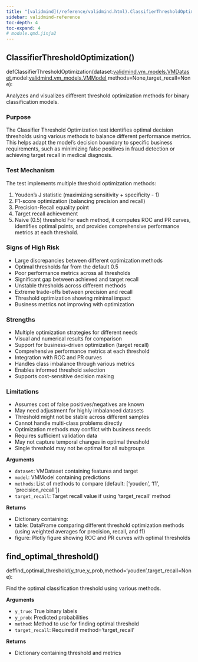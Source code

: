 ```yaml
---
title: "[validmind](/reference/validmind.html).ClassifierThresholdOptimization"
sidebar: validmind-reference
toc-depth: 4
toc-expand: 4
# module.qmd.jinja2
---
```


<!-- function.qmd.jinja2 -->

## ClassifierThresholdOptimization[()]{.muted}

<!-- signatures.jinja2 -->

::: {.signature}

<span class="kw">def</span><span class="name">ClassifierThresholdOptimization</span>(<span class="params"><span class="n">dataset</span><span class="p">:</span><!-- types.jinja2 - format_type --><a href="/reference/validmind/vm_models.html#class-vmdataset">validmind.vm_models.VMDataset</a><span class="muted">,</span></span><span class="params"><span class="n">model</span><span class="p">:</span><!-- types.jinja2 - format_type --><a href="/reference/validmind/vm_models.html#class-vmmodel">validmind.vm_models.VMModel</a><span class="muted">,</span></span><span class="params"><span class="n">methods</span><span class="o">=</span><span class="kc">None</span><span class="muted">,</span></span><span class="params"><span class="n">target_recall</span><span class="o">=</span><span class="kc">None</span></span>):

:::

<!-- docstring.jinja2 -->

Analyzes and visualizes different threshold optimization methods for binary classification models.

### Purpose

The Classifier Threshold Optimization test identifies optimal decision thresholds using various methods to balance different performance metrics. This helps adapt the model's decision boundary to specific business requirements, such as minimizing false positives in fraud detection or achieving target recall in medical diagnosis.

### Test Mechanism

The test implements multiple threshold optimization methods:

1. Youden's J statistic (maximizing sensitivity + specificity - 1)
1. F1-score optimization (balancing precision and recall)
1. Precision-Recall equality point
1. Target recall achievement
1. Naive (0.5) threshold For each method, it computes ROC and PR curves, identifies optimal points, and provides comprehensive performance metrics at each threshold.

### Signs of High Risk

- Large discrepancies between different optimization methods
- Optimal thresholds far from the default 0.5
- Poor performance metrics across all thresholds
- Significant gap between achieved and target recall
- Unstable thresholds across different methods
- Extreme trade-offs between precision and recall
- Threshold optimization showing minimal impact
- Business metrics not improving with optimization

### Strengths

- Multiple optimization strategies for different needs
- Visual and numerical results for comparison
- Support for business-driven optimization (target recall)
- Comprehensive performance metrics at each threshold
- Integration with ROC and PR curves
- Handles class imbalance through various metrics
- Enables informed threshold selection
- Supports cost-sensitive decision making

### Limitations

- Assumes cost of false positives/negatives are known
- May need adjustment for highly imbalanced datasets
- Threshold might not be stable across different samples
- Cannot handle multi-class problems directly
- Optimization methods may conflict with business needs
- Requires sufficient validation data
- May not capture temporal changes in optimal threshold
- Single threshold may not be optimal for all subgroups

**Arguments**

- `dataset`: VMDataset containing features and target
- `model`: VMModel containing predictions
- `methods`: List of methods to compare (default: ['youden', 'f1', 'precision_recall'])
- `target_recall`: Target recall value if using 'target_recall' method

**Returns**

- Dictionary containing:
- table: DataFrame comparing different threshold optimization methods (using weighted averages for precision, recall, and f1)
- figure: Plotly figure showing ROC and PR curves with optimal thresholds

<!-- function.qmd.jinja2 -->

## find_optimal_threshold[()]{.muted}

<!-- signatures.jinja2 -->

::: {.signature}

<span class="kw">def</span><span class="name">find_optimal_threshold</span>(<span class="params"><span class="n">y_true</span><span class="muted">,</span></span><span class="params"><span class="n">y_prob</span><span class="muted">,</span></span><span class="params"><span class="n">method</span><span class="o">=</span><span class="s1">'youden'</span><span class="muted">,</span></span><span class="params"><span class="n">target_recall</span><span class="o">=</span><span class="kc">None</span></span>):

:::

<!-- docstring.jinja2 -->

Find the optimal classification threshold using various methods.

**Arguments**

- `y_true`: True binary labels
- `y_prob`: Predicted probabilities
- `method`: Method to use for finding optimal threshold
- `target_recall`: Required if method='target_recall'

**Returns**

- Dictionary containing threshold and metrics

